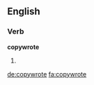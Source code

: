 ==English==

===Verb===
'''copywrote'''

# {{simple past of|copywrite}}

[[de:copywrote]]
[[fa:copywrote]]